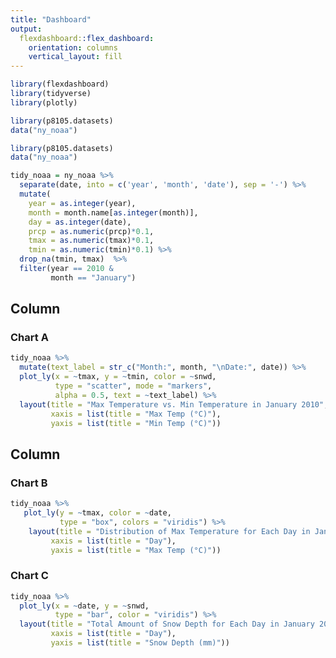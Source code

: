 ```yaml
---
title: "Dashboard"
output: 
  flexdashboard::flex_dashboard:
    orientation: columns
    vertical_layout: fill
---
```


```r
library(flexdashboard)
library(tidyverse)
library(plotly)
```

```r
library(p8105.datasets)
data("ny_noaa")
```

```r
library(p8105.datasets)
data("ny_noaa")

tidy_noaa = ny_noaa %>% 
  separate(date, into = c('year', 'month', 'date'), sep = '-') %>% 
  mutate(
    year = as.integer(year),
    month = month.name[as.integer(month)],
    day = as.integer(date),
    prcp = as.numeric(prcp)*0.1,
    tmax = as.numeric(tmax)*0.1,
    tmin = as.numeric(tmin)*0.1) %>%
  drop_na(tmin, tmax)  %>%
  filter(year == 2010 &
         month == "January")
```


Column {data-width=550}
-----------------------------------------------------------------------

### Chart A

```r
tidy_noaa %>%
  mutate(text_label = str_c("Month:", month, "\nDate:", date)) %>% 
  plot_ly(x = ~tmax, y = ~tmin, color = ~snwd,
          type = "scatter", mode = "markers",
          alpha = 0.5, text = ~text_label) %>% 
  layout(title = "Max Temperature vs. Min Temperature in January 2010",
         xaxis = list(title = "Max Temp (°C)"),
         yaxis = list(title = "Min Temp (°C)"))


```

Column {data-width=450}
-----------------------------------------------------------------------

### Chart B

```r
tidy_noaa %>% 
   plot_ly(y = ~tmax, color = ~date, 
           type = "box", colors = "viridis") %>% 
    layout(title = "Distribution of Max Temperature for Each Day in January 2010",
         xaxis = list(title = "Day"),
         yaxis = list(title = "Max Temp (°C)"))
```

### Chart C

```r
tidy_noaa %>% 
  plot_ly(x = ~date, y = ~snwd,
          type = "bar", color = "viridis") %>% 
  layout(title = "Total Amount of Snow Depth for Each Day in January 2010",
         xaxis = list(title = "Day"),
         yaxis = list(title = "Snow Depth (mm)"))
```

